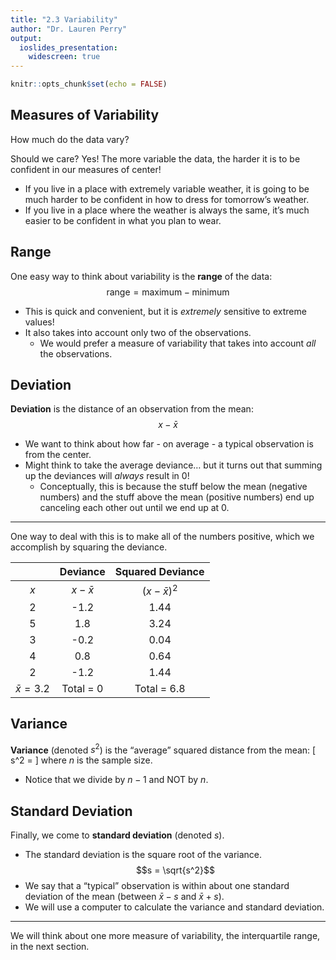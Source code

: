 ---
title: "2.3 Variability"
author: "Dr. Lauren Perry"
output:
  ioslides_presentation: 
    widescreen: true
---

```{r setup, include=FALSE}
knitr::opts_chunk$set(echo = FALSE)
```

## Measures of Variability

How much do the data vary?

Should we care? Yes! The more variable the data, the harder it is to be confident in our measures of center!

- If you live in a place with extremely variable weather, it is going to be much harder to be confident in how to dress for tomorrow's weather. 
- If you live in a place where the weather is always the same, it's much easier to be confident in what you plan to wear.

## Range

One easy way to think about variability is the **range** of the data: $$\text{range} = \text{maximum} - \text{minimum}$$ 

- This is quick and convenient, but it is *extremely* sensitive to extreme values! 
- It also takes into account only two of the observations.
    - We would prefer a measure of variability that takes into account *all* the observations. 

## Deviation

**Deviation** is the distance of an observation from the mean: $$x - \bar{x}$$

- We want to think about how far - on average - a typical observation is from the center.
- Might think to take the average deviance... but it turns out that summing up the deviances will *always* result in 0! 
    - Conceptually, this is because the stuff below the mean (negative numbers) and the stuff above the mean (positive numbers) end up canceling each other out until we end up at 0.
    
***

One way to deal with this is to make all of the numbers positive, which we accomplish by squaring the deviance.

|     | Deviance | Squared Deviance |
| :-: | :-: | :-: |
| $x$ | $x - \bar{x}$ | $(x - \bar{x})^2$ |
| 2 | -1.2 | 1.44 |
| 5 | 1.8 | 3.24 |
| 3 | -0.2 | 0.04 |
| 4 | 0.8 | 0.64 |
| 2 | -1.2 | 1.44 |
| $\bar{x}=3.2$ | Total = 0 | Total = 6.8 |

## Variance

**Variance** (denoted $s^2$) is the "average" squared distance from the mean:
\[
  s^2 = \frac{(x_1-\bar{x})^2 + (x_2-\bar{x})^2 + \dots + (x_n-\bar{x})^2}{n-1}
\]
where $n$ is the sample size. 

- Notice that we divide by $n-1$ and NOT by $n$. 

## Standard Deviation

Finally, we come to **standard deviation** (denoted $s$). 

- The standard deviation is the square root of the variance. $$s = \sqrt{s^2}$$
- We say that a "typical" observation is within about one standard deviation of the mean (between $\bar{x}-s$ and $\bar{x}+s$).
- We will use a computer to calculate the variance and standard deviation. 

***

We will think about one more measure of variability, the interquartile range, in the next section. 